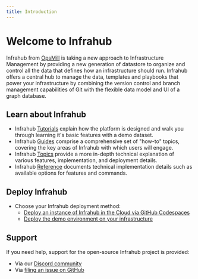 ```yaml
---
title: Introduction
---
```


# Welcome to Infrahub

Infrahub from [OpsMill](https://opsmill.com) is taking a new approach to Infrastructure Management by providing a new generation of datastore to organize and control all the data that defines how an infrastructure should run. Infrahub offers a central hub to manage the data, templates and playbooks that power your infrastructure by combining the version control and branch management capabilities of Git with the flexible data model and UI of a graph database.

## Learn about Infrahub

- Infrahub [Tutorials](tutorials/) explain how the platform is designed and walk you through learning it's basic features with a demo dataset.
- Infrahub [Guides](guides/) comprise a comprehensive set of "how-to" topics, covering the key areas of Infrahub with which users will engage.
- Infrahub [Topics](topics/) provide a more in-depth technical explanation of various features, implementation, and deployment details.
- Infrahub [Reference](reference/) documents technical implementation details such as available options for features and commands.

## Deploy Infrahub

- Choose your Infrahub deployment method:
  - [Deploy an instance of Infrahub in the Cloud via GitHub Codespaces](https://github.com/opsmill/infrahub?tab=readme-ov-file#quick-start)
  - [Deploy the demo environment on your infrastructure](/tutorials/getting-started/#prepare-the-demo-environment)

## Support

If you need help, support for the open-source Infrahub project is provided:

- Via our [Discord community](https://discord.gg/jXMRp9hXSX)
- Via [filing an issue on GitHub](https://github.com/opsmill/infrahub/issues)
